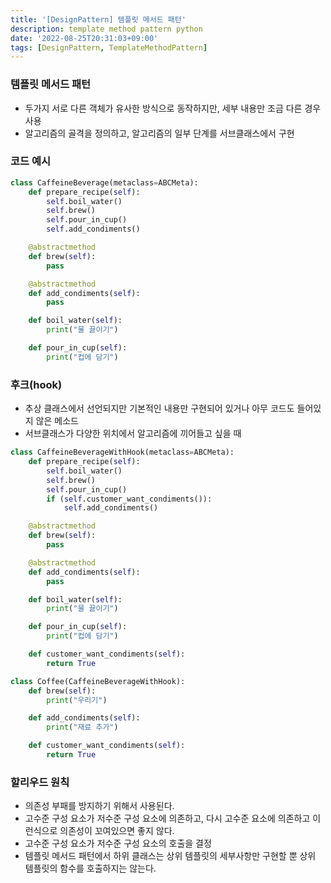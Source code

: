 ```yaml
---
title: '[DesignPattern] 템플릿 메서드 패턴'
description: template method pattern python
date: '2022-08-25T20:31:03+09:00'
tags: [DesignPattern, TemplateMethodPattern]
---
```


### 템플릿 메서드 패턴
- 두가지 서로 다른 객체가 유사한 방식으로 동작하지만, 세부 내용만 조금 다른 경우 사용
- 알고리즘의 골격을 정의하고, 알고리즘의 일부 단계를 서브클래스에서 구현

### 코드 예시
```python
class CaffeineBeverage(metaclass=ABCMeta):
    def prepare_recipe(self):
        self.boil_water()
        self.brew()
        self.pour_in_cup()
        self.add_condiments()

    @abstractmethod
    def brew(self):
        pass

    @abstractmethod
    def add_condiments(self):
        pass

    def boil_water(self):
        print("물 끓이기")

    def pour_in_cup(self):
        print("컵에 담기")
```

### 후크(hook)
- 추상 클래스에서 선언되지만 기본적인 내용만 구현되어 있거나 아무 코드도 들어있지 않은 메소드
- 서브클래스가 다양한 위치에서 알고리즘에 끼어들고 싶을 때
```python
class CaffeineBeverageWithHook(metaclass=ABCMeta):
    def prepare_recipe(self):
        self.boil_water()
        self.brew()
        self.pour_in_cup()
        if (self.customer_want_condiments()):
            self.add_condiments()

    @abstractmethod
    def brew(self):
        pass

    @abstractmethod
    def add_condiments(self):
        pass

    def boil_water(self):
        print("물 끓이기")

    def pour_in_cup(self):
        print("컵에 담기")

    def customer_want_condiments(self):
        return True

class Coffee(CaffeineBeverageWithHook):
    def brew(self):
        print("우리기")

    def add_condiments(self):
        print("재료 추가")

    def customer_want_condiments(self):
        return True
```

### 할리우드 원칙
- 의존성 부패를 방지하기 위해서 사용된다.
- 고수준 구성 요소가 저수준 구성 요소에 의존하고, 다시 고수준 요소에 의존하고 이런식으로 의존성이 꼬여있으면 좋지 않다.
- 고수준 구성 요소가 저수준 구성 요소의 호출을 결정
- 템플릿 메서드 패턴에서 하위 클래스는 상위 템플릿의 세부사항만 구현할 뿐 상위 템플릿의 함수를 호출하지는 않는다.